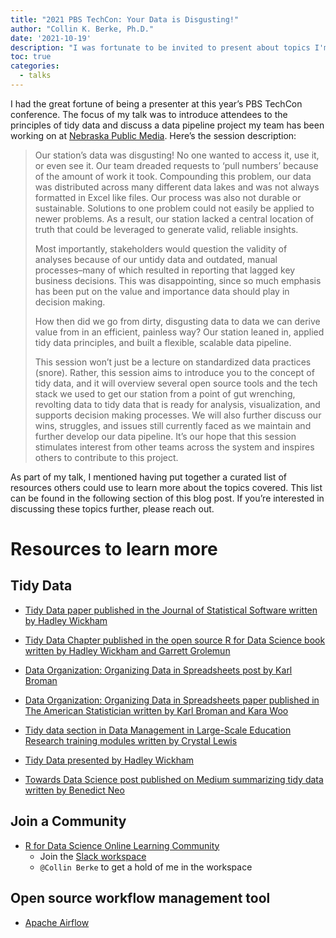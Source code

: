```yaml
---
title: "2021 PBS TechCon: Your Data is Disgusting!"
author: "Collin K. Berke, Ph.D."
date: '2021-10-19'
description: "I was fortunate to be invited to present about topics I'm passionate about: tidy data and data pipelines."
toc: true
categories:
  - talks
---
```


I had the great fortune of being a presenter at this year's PBS TechCon conference. The focus of my talk was to introduce attendees to the principles of tidy data and discuss a data pipeline project my team has been working on at [Nebraska Public Media](https://www.nebraskapublicmedia.org). Here's the session description:

> Our station's data was disgusting! No one wanted to access it, use it, or even see it. Our team dreaded requests to 'pull numbers' because of the amount of work it took. Compounding this problem, our data was distributed across many different data lakes and was not always formatted in Excel like files. Our process was also not durable or sustainable. Solutions to one problem could not easily be applied to newer problems. As a result, our station lacked a central location of truth that could be leveraged to generate valid, reliable insights.
>
> Most importantly, stakeholders would question the validity of analyses because of our untidy data and outdated, manual processes--many of which resulted in reporting that lagged key business decisions. This was disappointing, since so much emphasis has been put on the value and importance data should play in decision making.
>
> How then did we go from dirty, disgusting data to data we can derive value from in an efficient, painless way? Our station leaned in, applied tidy data principles, and built a flexible, scalable data pipeline.
>
> This session won't just be a lecture on standardized data practices (snore). Rather, this session aims to introduce you to the concept of tidy data, and it will overview several open source tools and the tech stack we used to get our station from a point of gut wrenching, revolting data to tidy data that is ready for analysis, visualization, and supports decision making processes. We will also further discuss our wins, struggles, and issues still currently faced as we maintain and further develop our data pipeline. It's our hope that this session stimulates interest from other teams across the system and inspires others to contribute to this project.

As part of my talk, I mentioned having put together a curated list of resources others could use to learn more about the topics covered. This list can be found in the following section of this blog post. If you're interested in discussing these topics further, please reach out.

# Resources to learn more

## Tidy Data

* [Tidy Data paper published in the Journal of Statistical Software written by Hadley Wickham](https://www.jstatsoft.org/article/view/v059i10)

* [Tidy Data Chapter published in the open source R for Data Science book written by Hadley Wickham and Garrett Grolemun](https://r4ds.had.co.nz/tidy-data.html)

* [Data Organization: Organizing Data in Spreadsheets post by Karl Broman](https://kbroman.org/dataorg/)

* [Data Organization: Organizing Data in Spreadsheets paper published in The American Statistician written by Karl Broman and Kara Woo](https://www.tandfonline.com/doi/full/10.1080/00031305.2017.1375989)

* [Tidy data section in Data Management in Large-Scale Education Research training modules written by Crystal Lewis](https://cghlewis.github.io/mpsi-data-training/training_4.html#Tidy_data)

* [Tidy Data presented by Hadley Wickham](https://vimeo.com/33727555)

* [Towards Data Science post published on Medium summarizing tidy data written by Benedict Neo](https://towardsdatascience.com/what-is-tidy-data-d58bb9ad2458)

## Join a Community

* [R for Data Science Online Learning Community](https://www.rfordatasci.com/)
   -   Join the [Slack workspace](http://r4ds.io/join)
   -   `@Collin Berke` to get a hold of me in the workspace

## Open source workflow management tool

* [Apache Airflow](https://airflow.apache.org/)
